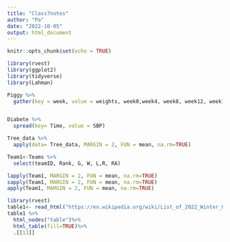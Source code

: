 ---
title: "Class7notes"
author: "Pa"
date: "2022-10-05"
output: html_document
---

```{r setup, include=FALSE}
knitr::opts_chunk$set(echo = TRUE)
```

```{r}
library(rvest)
library(ggplot2)
library(tidyverse)
library(Lahman)
```

```{r}
Piggy %>%
  gather(key = week, value = weights, week0,week4, week8, week12, week16)


Diabete %>%
  spread(key= Time, value = SBP)
```

```{r}
Tree_data %>%
  apply(data= Tree_data, MARGIN = 2, FUN = mean, na.rm=TRUE)
```

```{r}
Team1<-Teams %>%
  select(teamID, Rank, G, W, L,R, RA)

lapply(Team1, MARGIN = 2, FUN = mean, na.rm=TRUE)
sapply(Team1, MARGIN = 2, FUN = mean, na.rm=TRUE)
apply(Team1, MARGIN = 2, FUN = mean, na.rm=TRUE)
```

```{r}
library(rvest)
table1<- read_html("https://en.wikipedia.org/wiki/List_of_2022_Winter_Olympics_medal_winners")
table1 %>%
  html_nodes("table")%>%
  html_table(fill=TRUE)%>%
  .[[13]]
```

